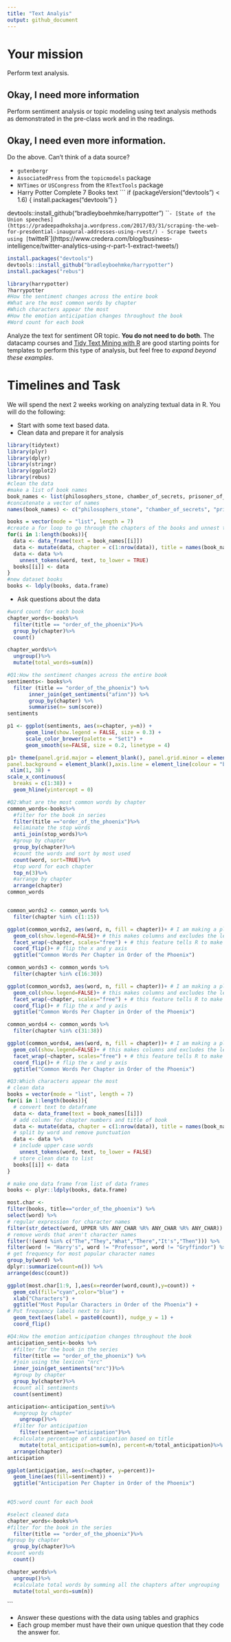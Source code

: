 ```yaml
---
title: "Text Analyis"
output: github_document
---
```





# Your mission

Perform text analysis.

## Okay, I need more information

Perform sentiment analysis or topic modeling using text analysis methods as demonstrated in the pre-class work and in the readings.

## Okay, I need even more information.

Do the above. Can't think of a data source?

- `gutenbergr`
- `AssociatedPress` from the `topicmodels` package
- `NYTimes` or `USCongress` from the `RTextTools` package
- Harry Potter Complete 7 Books text
    ```
    if (packageVersion("devtools") < 1.6) {
  install.packages("devtools")
}

devtools::install_github("bradleyboehmke/harrypotter")
    ```
- [State of the Union speeches](https://pradeepadhokshaja.wordpress.com/2017/03/31/scraping-the-web-for-presdential-inaugural-addresses-using-rvest/)
- Scrape tweets using [`twitteR`](https://www.credera.com/blog/business-intelligence/twitter-analytics-using-r-part-1-extract-tweets/)

```r
install.packages("devtools")
devtools::install_github("bradleyboehmke/harrypotter")
install.packages("rebus")
```

```r
library(harrypotter)
?harrypotter
#How the sentiment changes across the entire book
#What are the most common words by chapter
#Which characters appear the most 
#How the emotion anticipation changes throughout the book
#Word count for each book
```

Analyze the text for sentiment OR topic. **You do not need to do both**. The datacamp courses and [Tidy Text Mining with R](http://tidytextmining.com/) are good starting points for templates to perform this type of analysis, but feel free to *expand beyond these examples*.

# Timelines and Task


We will spend the next 2 weeks working on analyzing textual data in R. You will do the following:

- Start with some text based data.
- Clean data and prepare it for analysis
```r
library(tidytext)
library(plyr)
library(dplyr)
library(stringr)
library(ggplot2)
library(rebus)
#clean the data
#make a list of book names
book_names <- list(philosophers_stone, chamber_of_secrets, prisoner_of_azkaban, goblet_of_fire, order_of_the_phoenix, half_blood_prince, deathly_hallows)
#concatenate a vector of names
names(book_names) <- c("philosophers_stone", "chamber_of_secrets", "prisoner_of_azkaban", "goblet_of_fire", "order_of_the_phoenix", "half_blood_prince", "deathly_hallows")

books = vector(mode = "list", length = 7)
#create a for loop to go through the chapters of the books and unnest the text into words
for(i in 1:length(books)){
  data <- data_frame(text = book_names[[i]])
  data <- mutate(data, chapter = c(1:nrow(data)), title = names(book_names)[i])
  data <- data %>%
    unnest_tokens(word, text, to_lower = TRUE)
  books[[i]] <- data
}
#new dataset books
books <- ldply(books, data.frame)
```

- Ask questions about the data
```r
#word count for each book
chapter_words<-books%>%
  filter(title == "order_of_the_phoenix")%>%
  group_by(chapter)%>%
  count()

chapter_words%>%
  ungroup()%>%
  mutate(total_words=sum(n))

```

```r
#Q1:How the sentiment changes across the entire book
sentiments<- books%>%
  filter (title == "order_of_the_phoenix") %>% 
       inner_join(get_sentiments("afinn")) %>%
       group_by(chapter) %>%
       summarise(n= sum(score))
sentiments

p1 <- ggplot(sentiments, aes(x=chapter, y=n)) +
      geom_line(show.legend = FALSE, size = 0.3) +
      scale_color_brewer(palette = "Set1") +
      geom_smooth(se=FALSE, size = 0.2, linetype = 4)

p1+ theme(panel.grid.major = element_blank(), panel.grid.minor = element_blank(),
panel.background = element_blank(),axis.line = element_line(colour = "black") )+
 xlim(1, 38) +
scale_x_continuous(
  breaks = c(1:38)) +
  geom_hline(yintercept = 0)
```




```r
#Q2:What are the most common words by chapter
common_words<-books%>%
  #filter for the book in series
  filter(title =="order_of_the_phoenix")%>%
  #eliminate the stop words
  anti_join(stop_words)%>%
  #group by chapter
  group_by(chapter)%>%
  #count the words and sort by most used
  count(word, sort=TRUE)%>%
  #top word for each chapter
  top_n(3)%>%
  #arrange by chapter
  arrange(chapter)
common_words


common_words2 <- common_words %>%
  filter(chapter %in% c(1:15))

ggplot(common_words2, aes(word, n, fill = chapter))+ # I am making a plot that fills in the bar with the most common words
  geom_col(show.legend=FALSE)+ # this makes columns and excludes the legend
  facet_wrap(~chapter, scales="free") + # this feature tells R to make this graph for each chapter
  coord_flip()+ # flip the x and y axis
  ggtitle("Common Words Per Chapter in Order of the Phoenix")

common_words3 <- common_words %>%
  filter(chapter %in% c(16:30))

ggplot(common_words3, aes(word, n, fill = chapter))+ # I am making a plot that fills in the bar with the most common words
  geom_col(show.legend=FALSE)+ # this makes columns and excludes the legend
  facet_wrap(~chapter, scales="free") + # this feature tells R to make this graph for each chapter
  coord_flip()+ # flip the x and y axis
  ggtitle("Common Words Per Chapter in Order of the Phoenix")

common_words4 <- common_words %>%
  filter(chapter %in% c(31:38))

ggplot(common_words4, aes(word, n, fill = chapter))+ # I am making a plot that fills in the bar with the most common words
  geom_col(show.legend=FALSE)+ # this makes columns and excludes the legend
  facet_wrap(~chapter, scales="free") + # this feature tells R to make this graph for each chapter
  coord_flip()+ # flip the x and y axis
  ggtitle("Common Words Per Chapter in Order of the Phoenix")
```

```r
#Q3:Which characters appear the most 
# clean data
books = vector(mode = "list", length = 7)
for(i in 1:length(books)){
  # convert text to dataframe
  data <- data_frame(text = book_names[[i]])
  # add column for chapter numbers and title of book
  data <- mutate(data, chapter = c(1:nrow(data)), title = names(book_names)[i])
  # split by word and remove punctuation
  data <- data %>%
  # include upper case words  
    unnest_tokens(word, text, to_lower = FALSE)
  # store clean data to list
  books[[i]] <- data
}

# make one data frame from list of data frames
books <- plyr::ldply(books, data.frame)

most.char <- 
filter(books, title=="order_of_the_phoenix") %>%
select(word) %>% 
# regular expression for character names
filter(str_detect(word, UPPER %R% ANY_CHAR %R% ANY_CHAR %R% ANY_CHAR)) %>%  
# remove words that aren't character names
filter(!(word %in% c("The","They","What","There","It's","Then"))) %>%
filter(word != "Harry's", word != "Professor", word != "Gryffindor") %>%
# get frequency for most popular character names
group_by(word) %>%
dplyr::summarize(count=n()) %>%
arrange(desc(count))

ggplot(most.char[1:9, ],aes(x=reorder(word,count),y=count)) + 
  geom_col(fill="cyan",color="blue") +
  xlab("Characters") +
  ggtitle("Most Popular Characters in Order of the Phoenix") +
# Put frequency labels next to bars  
  geom_text(aes(label = paste0(count)), nudge_y = 1) +
  coord_flip()

```


```r
#Q4:How the emotion anticipation changes throughout the book
anticipation_senti<-books %>%
  #filter for the book in the series
  filter(title == "order_of_the_phoenix") %>%
  #join using the lexicon "nrc"
  inner_join(get_sentiments("nrc"))%>%
  #group by chapter
  group_by(chapter)%>%
  #count all sentiments
  count(sentiment)

anticipation<-anticipation_senti%>%
  #ungroup by chapter
    ungroup()%>%
  #filter for anticipation
    filter(sentiment=="anticipation")%>%
  #calculate percentage of anticipation based on title
    mutate(total_anticipation=sum(n), percent=n/total_anticipation)%>%
  arrange(chapter)
anticipation

ggplot(anticipation, aes(x=chapter, y=percent))+
  geom_line(aes(fill=sentiment)) +
  ggtitle("Anticipation Per Chapter in Order of the Phoenix") 
  
```

```r
#Q5:word count for each book

#select cleaned data
chapter_words<-books%>%
#filter for the book in the series
  filter(title == "order_of_the_phoenix")%>%
#group by chapter
  group_by(chapter)%>%
#count words
  count()

chapter_words%>%
  ungroup()%>%
  #calculate total words by summing all the chapters after ungrouping
  mutate(total_words=sum(n))

```
```

- Answer these questions with the data using tables and graphics
- Each group member must have their own unique question that they code the answer for. 

